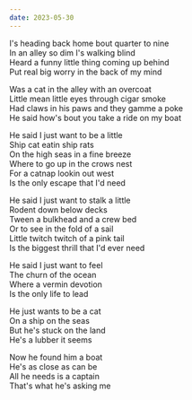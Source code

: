 ```yaml
---
date: 2023-05-30
---
```


I's heading back home bout quarter to nine\
In an alley so dim I's walking blind\
Heard a funny little thing coming up behind\
Put real big worry in the back of my mind

Was a cat in the alley with an overcoat\
Little mean little eyes through cigar smoke\
Had claws in his paws and they gamme a poke\
He said how's bout you take a ride on my boat

He said I just want to be a little\
Ship cat eatin ship rats\
On the high seas in a fine breeze\
Where to go up in the crows nest\
For a catnap lookin out west\
Is the only escape that I'd need

He said I just want to stalk a little\
Rodent down below decks\
Tween a bulkhead and a crew bed\
Or to see in the fold of a sail\
Little twitch twitch of a pink tail\
Is the biggest thrill that I'd ever need

He said I just want to feel\
The churn of the ocean\
Where a vermin devotion\
Is the only life to lead

He just wants to be a cat \
On a ship on the seas\
But he's stuck on the land\
He's a lubber it seems

Now he found him a boat\
He's as close as can be\
All he needs is a captain\
That's what he's asking me